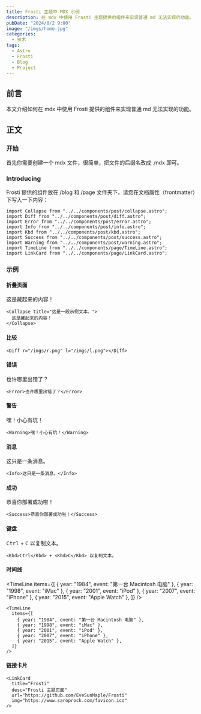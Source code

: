 ```yaml
---
title: Frosti 主题中 MDX 示例
description: 在 mdx 中使用 Frosti 主题提供的组件来实现普通 md 无法实现的功能。
pubDate: "2024/8/2 9:00"
image: "/imgs/home.jpg"
categories:
  - 技术
tags:
  - Astro
  - Frosti
  - Blog
  - Project
---
```



## 前言

本文介绍如何在 mdx 中使用 Frosti 提供的组件来实现普通 md 无法实现的功能。

## 正文

### 开始

首先你需要创建一个 mdx 文件，很简单，把文件的后缀名改成 .mdx 即可。

### Introducing

Frosti 提供的组件放在 /blog 和 /page 文件夹下，请您在文档属性（frontmatter）下写入一下内容：

```astro
import Collapse from "../../components/post/collapse.astro";
import Diff from "../../components/post/diff.astro";
import Error from "../../components/post/error.astro";
import Info from "../../components/post/info.astro";
import Kbd from "../../components/post/kbd.astro";
import Success from "../../components/post/success.astro";
import Warning from "../../components/post/warning.astro";
import TimeLine from "../../components/page/TimeLine.astro";
import LinkCard from "../../components/page/LinkCard.astro";
```

### 示例

#### 折叠页面

<Collapse title="这是一段示例文本。">
  这是藏起来的内容！
</Collapse>

```astro
<Collapse title="这是一段示例文本。">
  这是藏起来的内容！
</Collapse>
```

#### 比较

<Diff r="/imgs/r.png" l="/imgs/l.png"></Diff>

```astro
<Diff r="/imgs/r.png" l="/imgs/l.png"></Diff>
```

#### 错误

<Error>也许哪里出错了？</Error>

```astro
<Error>也许哪里出错了？</Error>
```

#### 警告

<Warning>嘿！小心有坑！</Warning>

```astro
<Warning>嘿！小心有坑！</Warning>
```

#### 消息

<Info>这只是一条消息。</Info>

```astro
<Info>这只是一条消息。</Info>
```

#### 成功

<Success>恭喜你部署成功啦！</Success>

```astro
<Success>恭喜你部署成功啦！</Success>
```

#### 键盘

<Kbd>Ctrl</Kbd> + <Kbd>C</Kbd> 以复制文本。

```astro
<Kbd>Ctrl</Kbd> + <Kbd>C</Kbd> 以复制文本。
```

#### 时间线

<TimeLine
  items={[
    { year: "1984", event: "第一台 Macintosh 电脑" },
    { year: "1998", event: "iMac" },
    { year: "2001", event: "iPod" },
    { year: "2007", event: "iPhone" },
    { year: "2015", event: "Apple Watch" },
  ]}
/>

```astro
<TimeLine
  items={[
    { year: "1984", event: "第一台 Macintosh 电脑" },
    { year: "1998", event: "iMac" },
    { year: "2001", event: "iPod" },
    { year: "2007", event: "iPhone" },
    { year: "2015", event: "Apple Watch" },
  ]}
/>
```

#### 链接卡片

<LinkCard
  title="Frosti"
  desc="Frosti 主题页面"
  url="https://github.com/EveSunMaple/Frosti"
  img="https://www.saroprock.com/favicon.ico"
/>

```astro
<LinkCard
  title="Frosti"
  desc="Frosti 主题页面"
  url="https://github.com/EveSunMaple/Frosti"
  img="https://www.saroprock.com/favicon.ico"
/>
```
